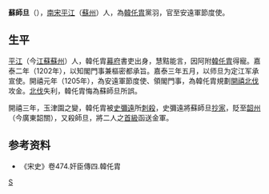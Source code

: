 
'''蘇師旦'''（{{bd|?||?||}}），[[南宋|南宋]][[平江|平江]]（[[蘇州|蘇州]]）人，為[[韓仛胄|韓仛胄]]黨羽，官至安遠軍節度使。

==生平==
[[平江|平江]]（今[[江蘇|江蘇]][[蘇州|蘇州]]）人，韓仛胄[[幕府|幕府]]書吏出身，慧黠能言，因阿附[[韓仛胄|韓仛胄]]得寵。嘉泰二年（1202年），以知閣門事兼樞密都承旨。嘉泰三年五月，以师旦为定江军承宣使。開禧元年（1205年），為安遠軍節度使、領閣門事，為韓仛胄規劃[[開禧北伐|開禧北伐]]攻金。[[北伐|北伐]]失利，韓仛胄悔為蘇師旦所誤。

開禧三年，玉津園之變，韓仛胄被[[史彌遠|史彌遠]]所[[刺殺|刺殺]]，史彌遠將蘇師旦[[抄家|抄家]]，貶至[[韶州|韶州]]（今廣東韶關），又殺師旦，將二人之[[首級|首級]]函送金軍。

==参考资料==
*《宋史》卷474.奸臣傳四.韓仛胄

[[Category:宋朝政治人物|S]]